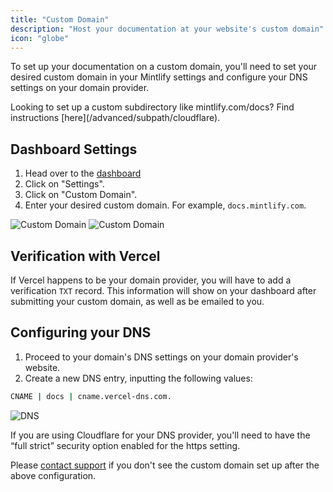 ```yaml
---
title: "Custom Domain"
description: "Host your documentation at your website's custom domain"
icon: "globe"
---
```


To set up your documentation on a custom domain, you'll need to set your desired custom domain in your Mintlify settings and configure your DNS settings on your domain provider.

<Info>
  Looking to set up a custom subdirectory like mintlify.com/docs? Find
  instructions [here](/advanced/subpath/cloudflare).
</Info>

## Dashboard Settings

1. Head over to the [dashboard](https://dashboard.mintlify.com)
2. Click on "Settings".
3. Click on "Custom Domain".
4. Enter your desired custom domain. For example, `docs.mintlify.com`.

<Frame>
  <img
    alt="Custom Domain"
    className="block dark:hidden"
    src="/images/add-custom-domain-light.png"
  />
  <img
    alt="Custom Domain"
    className="hidden dark:block"
    src="/images/add-custom-domain-dark.png"
  />
</Frame>

## Verification with Vercel

If Vercel happens to be your domain provider, you will have to add a verification `TXT` record. This information will show on your dashboard after submitting your custom domain, as well as be emailed to you.

## Configuring your DNS

1. Proceed to your domain's DNS settings on your domain provider's website.
2. Create a new DNS entry, inputting the following values:

```bash
CNAME | docs | cname.vercel-dns.com.
```

<Frame>
  <img alt="DNS" src="https://mintlify-assets.b-cdn.net/mintlify-dns.png" />
</Frame>

If you are using Cloudflare for your DNS provider, you'll need to have the “full strict” security option enabled for the https setting.

Please [contact support](mailto:support@mintlify.com) if you don't see the custom domain set up after the above configuration.
